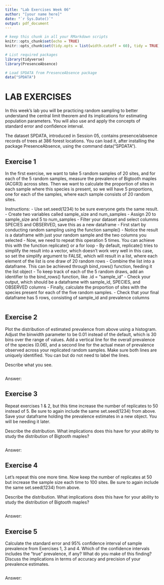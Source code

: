 ```yaml
---
title: "Lab Exercises Week 06"
author: "[your name here]"
date: "`r Sys.Date()`"
output: pdf_document
---
```


```r
# keep this chunk in all your RMarkdown scripts
knitr::opts_chunk$set(echo = TRUE)
knitr::opts_chunk$set(tidy.opts = list(width.cutoff = 60), tidy = TRUE)
```

```r
# List required packages
library(tidyverse)
library(PresenceAbsence)

# Load SPDATA from PresenceAbsence package
data("SPDATA")

```



# LAB EXERCISES

In this week's lab you will be practicing random sampling to better understand the central limit theorem and its implications for estimating population parameters. You will also use and apply the concepts of standard error and confidence interval.

The dataset SPDATA, introduced in Session 05, contains presence/absence records of trees at 386 forest locations. You can load it, after installing the package PresenceAbsence, using the command data("SPDATA").



## Exercise 1

In the first exercise, we want to take 5 random samples of 20 sites, and for each of the 5 random samples, measure the prevalence of Bigtooth maples (ACGR3) across sites. Then we want to calculate the proportion of sites in each sample where this species is present, so we will have 5 proportions, one for each of the samples, where each sample consists of 20 random sites. 

Instructions: 
- Use set.seed(1234) to be sure everyone gets the same result. 
- Create two variables called sample_size and num_samples
- Assign 20 to sample_size and 5 to num_samples
- Filter your dataset and select columms SPECIES and OBSERVED, save this as a new dataframe
- First start by conducting random sampling using the function sample()
- Notice the result is a dataframe with just your random sample and the two columns you selected
- Now, we need to repeat this operation 5 times. You can achieve this with the function replicate() or a for loop
- By default, replicate() tries to simplify the result into a vector, which doesn't work very well in this case, so set the simplify argument to FALSE, which will result in a list, where each element of the list is one draw of 20 random rows
- Combine the list into a dataframe. This can be achieved through bind_rows() function, feeding it the list object
- To keep track of each of the 5 random draws, add an identifier to the bind_rows() function, like .id = "sample_id"
- Check your output, which should be a dataframe with sample_id, SPECIES, and OBSERVED columns
- Finally, calculate the proportion of sites with the species present for each of the five random samples. 
- Check that your final dataframe has 5 rows, consisting of sample_id and prevalence columns

```r




```



## Exercise 2

Plot the distribution of estimated prevalence from above using a histogram. 
Adjust the binwidth parameter to be 0.01 instead of the default, which is 30 bins over the range of values. 
Add a vertical line for the overall prevalence of the species (0.06), and a second line for the actual mean of prevalence observed across your replicated random samples. 
Make sure both lines are uniquely identified. You can but do not need to label the lines. 

Describe what you see. 

```r



```

Answer: 




## Exercise 3

Repeat exercises 1 & 2, but this time increase the number of replicates to 50 instead of 5. 
Be sure to again include the same set.seed(1234) from above. 
Save your dataframe holding the prevalence estimates in a new object. You will be needing it later. 

Describe the distribution. 
What implications does this have for your ability to study the distribution of Bigtooth maples? 

```r


```

Answer: 




## Exercise 4

Let's repeat this one more time. Now keep the number of replicates at 50 but increase the sample size each time to 100 sites. Be sure to again include the same set.seed(1234) from above. 

Describe the distribution. 
What implications does this have for your ability to study the distribution of Bigtooth maples? 

```r




```

Answer: 



## Exercise 5

Calculate the standard error and 95% confidence interval of sample prevalence from Exercises 1, 3 and 4. 
Which of the confidence intervals includes the "true" prevalence, if any? 
What do you make of this finding? 
Discuss the implications in terms of accuracy and precision of your prevalence estimates. 

```r




```


Answer: 


